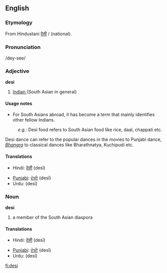 {{wikipedia|article=desi}}
==English==

===Etymology===
From Hindustani [[देसी]] / {{URchar|[[دیسی]]}}  (national).

===Pronunciation===
/dey-see/

===Adjective===
'''desi'''

# [[Indian]],(South Asian in general)

====Usage notes====
* For South Asians abroad, it has become a term that mainly identifies other fellow Indians.

: ''e.g.'': Desi food refers to South Asian food like rice, daal, chappati etc.
Desi dance can refer to the popular dances in the movies to Punjabi dance, ''[[Bhangra]]'' to classical dances like Bharathnatya, Kuchipudi etc.

====Translations====
{{trans-top|South Asian}}
* Hindi: [[देसी]] (desī)
{{trans-mid}}
* [[Punjabi]]: [[ਦੇਸੀ]] (desī)
* Urdu: {{URchar|[[دیسی]]}} (desī)
{{trans-bottom}}

===Noun===
'''desi'''

# a member of the South Asian diaspora

====Translations====
{{trans-top|person}}
* Hindi: [[देसी]] (desī)
{{trans-mid}}
* [[Punjabi]]: [[ਦੇਸੀ]] (desī)
* Urdu: {{URchar|[[دیسی]]}} (desī)
{{trans-bottom}}

[[fi:desi]]